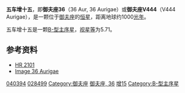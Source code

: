 {{Starbox begin |
   name=五车增十五（御夫座36）<br>36 Aurigae }}
{{Starbox observe |
  epoch=J2000 |
  ra=06<sup>h</sup> 00<sup>m</sup> 58.5613<sup>s</sup> |
  dec= +47° 54′ 06.924″ |
  appmag_v=5.71 |
  constell= [[御夫座|御夫座]] | 
  星官=[[五车|五车]] ([[毕宿|毕宿]])}}
{{Starbox character |
 class=B9.5pSiFe |
 r-i =  |
 v-r =  |
 b-v = -0.01 |
 u-b = -0.12 |
  variable=[[变星|变星]] }}
{{Starbox astrometry |
  radial_v=16.4 |
  prop_mo_ra=3.02 |
  prop_mo_dec=-21.03 |
  parallax=3.19 |
  p_error=0.74 |
  absmag_v=5.699 }}
{{Starbox detail|
  mass=18 |
  radius=7 |
  luminosity=20,000 | 
  temperature=10,000–30,000 |
  metal= |
  gravity= |
  rotation= |
  age= }}

{{Starbox catalog |
  names=V* V444 Aurigae, [[GCRV|GCRV]] 3745, [[Bright_Star_Catalogue|HR]] 2101, [[Tycho_Catalogue|TYC]] 3378-1788-1, [[2MASS|2MASS]] J06005856+4754069, [[UBV_Photoelectric_Photometry_Catalogue|UBV M]] 11671, [[Astronomische_Gesellschaft_Katalog|AG]]+47° 573, [[Guide_Star_Catalog|GSC]] 03378-01788, [[PPM_Star_Catalogue|PPM Star Catalogue]] 48649, [[uvby98|uvby98]] 100040394, [[Bonner_Durchmusterung|BD]]+47° 1227, [[Henry_Draper_Catalogue|HD]] 40394, [[Smithsonian_Astrophysical_Observatory_Star_Catalog|SAO]] 40778, [[YPAC|YPAC]] 402, [[List_of_astronomical_catalogues#C|CEL]] 1054, [[Hipparcos_Input_Catalogue|HIC]] 28499, [[Boss_General_Catalogue|GC]] 7580, [[Hipparcos_Catalogue|HIP]] 28499, [[TD1_Catalog_of_Stellar_Ultraviolet_Fluxes|TD1]] 5724. }}
{{Starbox reference |
  Simbad=HD+40394
| ARICNS = }}
{{Starbox end}}

'''五车增十五'''，即'''御夫座36'''（36 Aur, 36 Aurigae）或'''御夫座V444'''（V444 Aurigae），是一颗位于[[御夫座|御夫座]]的[[恒星|恒星]]，距离地球约1000[[光年|光年]]。

五车增十五是一颗[[恒星光谱|B-型]][[主序星|主序星]]，[[视星等|视星等]]为5.71。

==参考资料==
* [http://webviz.u-strasbg.fr/viz-bin/VizieR-S?HR%202101 HR 2101]{{Wayback|url=http://webviz.u-strasbg.fr/viz-bin/VizieR-S?HR%202101 |date=20160304201508 }}
* [http://aladin.u-strasbg.fr/AladinPreview?-c=06+00+58.5613%2B47+54+06.924&ident=V*+V444+Aur&submit=Aladin+previewer Image 36 Aurigae]

{{var-star-stub}}
{{Stars of Auriga}}
{{星官|五车|5|19}}
[[Category:HD和HDE天體|040394]]
[[Category:HIP天體|028499]]
[[Category:御夫座|Category:御夫座]]
[[Category:佛氏天體|御夫座, 36]]
[[Category:五车_(星官)|增15]]
[[Category:B-型主序星|Category:B-型主序星]]